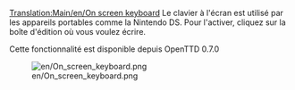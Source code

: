 [[Translation:Main/en/On screen keyboard]]
{{en/-}}
Le clavier à l'écran est utilisé par les appareils portables comme la Nintendo DS. Pour l'activer, cliquez sur la boîte d'édition où vous voulez écrire.

Cette fonctionnalité est disponible depuis OpenTTD 0.7.0

[[File:en/On screen keyboard.png]]